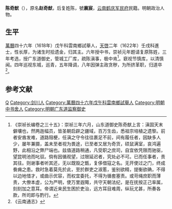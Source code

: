 '''陈奇猷'''（{{bd|？||1635年||}}），原名'''赵奇猷'''，后复姓陈，號'''襄宸'''，[[云南|云南]][[鹤庆军民府|鹤庆军民府]]民籍。明朝政治人物。

==生平==
[[萬曆|萬曆]]四十六年（1618年）戊午科雲南鄉試舉人，[[天啓|天啓]]二年（1622年）壬戌科進士，性长厚，为诸生时拾遗金，归其主。六年授中书，崇祯元年题请复原陈姓，三年考选，授广东道御史，管城工厂库，疏陈滇事，极中肯<ref>《崇祯长编卷之三十五》：崇祯三年六月，山东道御史陈奇猷上言：滇固天末僻壤也，然两迤幅员，皆圣朝启辟之疆域，百万生齿，悉祖宗培植之遗黎。前者安酋发难，道路阻梗，任滇之守令往往裹足不前，间有履任者，因缺多人少，屡年兼摄，盖未至者视为畏途，已至者又居为奇货，硕鼠满室，哀鸿遍野，此相沿之弊尸端也。兹值道路稍通，凡受职之庶司，自宜依凭限而驰驱，望昆明池而叱驭。倘有因循观望，过限延迟者，究处必不可。已而任事者，责其往。则谢事者听其还，无以既毁之甑，复侈借寇之名。无开使过之门，终成飬痈之患。救时急着莫先於此，至於群吏之淑慝，鉴别欲精，提衡欲确，不得以边地惜才，或曲示优容，而权宜委托，不得为循套塞责。或苛绳庶职而薄责，大僚本虚，公为严明，使万里遐陬，共守天朝法纪，是在抚按正己率属，刻刻加之意耳。帝谓近来民生困於吏治，远方耳目难周，纵玩尤甚，所奏各款，所司即与酌行。</ref>。窽视节慎库，以清慎闻。四年巡视东城，巡青，五年降调，八年因弹主政贪秽，为所挤革职，归道卒<ref>《云南通志》</ref>。

==参考文献==
{{reflist}}

{{天啓二年壬戌科殿試金榜}}

{{Authority control}}
{{明朝官员小作品}}
{{DEFAULTSORT:}}
[[Category:陈姓|Q]]
[[Category:剑川人|Category:剑川人]]
[[Category:萬曆四十六年戊午科雲南鄉試舉人|Category:萬曆四十六年戊午科雲南鄉試舉人]]
[[Category:明朝中书舍人|Category:明朝中书舍人]]
[[Category:明朝广东道监察御史|Category:明朝广东道监察御史]]
